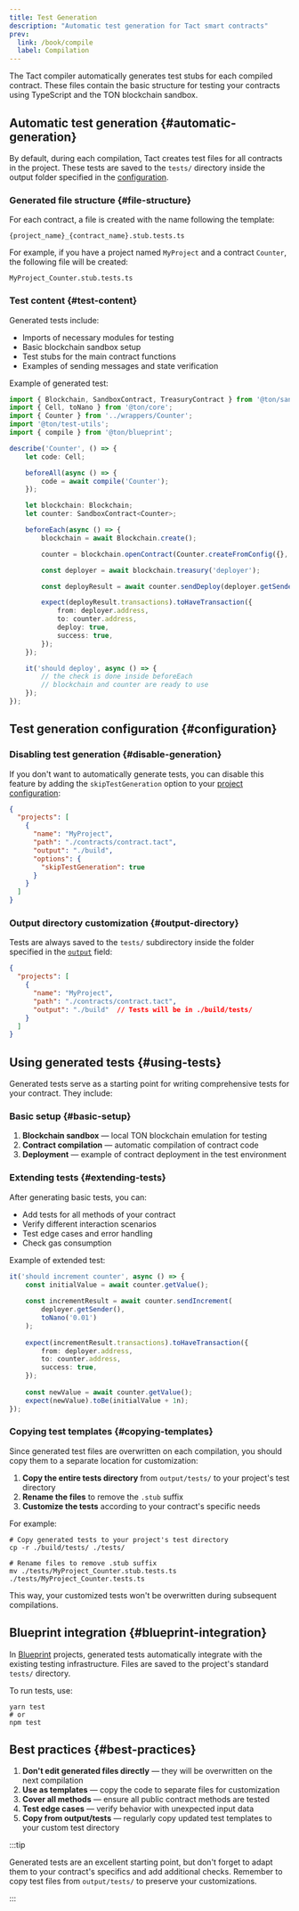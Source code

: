 ```yaml
---
title: Test Generation
description: "Automatic test generation for Tact smart contracts"
prev:
  link: /book/compile
  label: Compilation
---
```



The Tact compiler automatically generates test stubs for each compiled contract. These files contain the basic structure for testing your contracts using TypeScript and the TON blockchain sandbox.

## Automatic test generation {#automatic-generation}

By default, during each compilation, Tact creates test files for all contracts in the project. These tests are saved to the `tests/` directory inside the output folder specified in the [configuration](/book/config#projects-output).

### Generated file structure {#file-structure}

For each contract, a file is created with the name following the template:
```
{project_name}_{contract_name}.stub.tests.ts
```

For example, if you have a project named `MyProject` and a contract `Counter`, the following file will be created:
```
MyProject_Counter.stub.tests.ts
```

### Test content {#test-content}

Generated tests include:

- Imports of necessary modules for testing
- Basic blockchain sandbox setup
- Test stubs for the main contract functions
- Examples of sending messages and state verification

Example of generated test:

```typescript
import { Blockchain, SandboxContract, TreasuryContract } from '@ton/sandbox';
import { Cell, toNano } from '@ton/core';
import { Counter } from '../wrappers/Counter';
import '@ton/test-utils';
import { compile } from '@ton/blueprint';

describe('Counter', () => {
    let code: Cell;

    beforeAll(async () => {
        code = await compile('Counter');
    });

    let blockchain: Blockchain;
    let counter: SandboxContract<Counter>;

    beforeEach(async () => {
        blockchain = await Blockchain.create();

        counter = blockchain.openContract(Counter.createFromConfig({}, code));

        const deployer = await blockchain.treasury('deployer');

        const deployResult = await counter.sendDeploy(deployer.getSender(), toNano('0.05'));

        expect(deployResult.transactions).toHaveTransaction({
            from: deployer.address,
            to: counter.address,
            deploy: true,
            success: true,
        });
    });

    it('should deploy', async () => {
        // the check is done inside beforeEach
        // blockchain and counter are ready to use
    });
});
```

## Test generation configuration {#configuration}

### Disabling test generation {#disable-generation}

<Badge text="Available since Tact 1.6" variant="tip" size="medium"/><p/>

If you don't want to automatically generate tests, you can disable this feature by adding the `skipTestGeneration` option to your [project configuration](/book/config):

```json filename="tact.config.json"
{
  "projects": [
    {
      "name": "MyProject",
      "path": "./contracts/contract.tact",
      "output": "./build",
      "options": {
        "skipTestGeneration": true
      }
    }
  ]
}
```

### Output directory customization {#output-directory}

Tests are always saved to the `tests/` subdirectory inside the folder specified in the [`output`](/book/config#projects-output) field:

```json filename="tact.config.json"
{
  "projects": [
    {
      "name": "MyProject", 
      "path": "./contracts/contract.tact",
      "output": "./build"  // Tests will be in ./build/tests/
    }
  ]
}
```

## Using generated tests {#using-tests}

Generated tests serve as a starting point for writing comprehensive tests for your contract. They include:

### Basic setup {#basic-setup}

1. **Blockchain sandbox** — local TON blockchain emulation for testing
2. **Contract compilation** — automatic compilation of contract code
3. **Deployment** — example of contract deployment in the test environment

### Extending tests {#extending-tests}

After generating basic tests, you can:

- Add tests for all methods of your contract
- Verify different interaction scenarios
- Test edge cases and error handling
- Check gas consumption

Example of extended test:

```typescript
it('should increment counter', async () => {
    const initialValue = await counter.getValue();
    
    const incrementResult = await counter.sendIncrement(
        deployer.getSender(), 
        toNano('0.01')
    );
    
    expect(incrementResult.transactions).toHaveTransaction({
        from: deployer.address,
        to: counter.address,
        success: true,
    });
    
    const newValue = await counter.getValue();
    expect(newValue).toBe(initialValue + 1n);
});
```

### Copying test templates {#copying-templates}

Since generated test files are overwritten on each compilation, you should copy them to a separate location for customization:

1. **Copy the entire tests directory** from `output/tests/` to your project's test directory
2. **Rename the files** to remove the `.stub` suffix 
3. **Customize the tests** according to your contract's specific needs

For example:
```shell
# Copy generated tests to your project's test directory
cp -r ./build/tests/ ./tests/

# Rename files to remove .stub suffix
mv ./tests/MyProject_Counter.stub.tests.ts ./tests/MyProject_Counter.tests.ts
```

This way, your customized tests won't be overwritten during subsequent compilations.

## Blueprint integration {#blueprint-integration}

In [Blueprint][bp] projects, generated tests automatically integrate with the existing testing infrastructure. Files are saved to the project's standard `tests/` directory.

To run tests, use:

```shell
yarn test
# or
npm test
```

## Best practices {#best-practices}

1. **Don't edit generated files directly** — they will be overwritten on the next compilation
2. **Use as templates** — copy the code to separate files for customization
3. **Cover all methods** — ensure all public contract methods are tested
4. **Test edge cases** — verify behavior with unexpected input data
5. **Copy from output/tests** — regularly copy updated test templates to your custom test directory

:::tip

Generated tests are an excellent starting point, but don't forget to adapt them to your contract's specifics and add additional checks. Remember to copy test files from `output/tests/` to preserve your customizations.

:::

[bp]: https://github.com/ton-org/blueprint
[boc]: /book/cells#cells-boc
[struct]: /book/structs-and-messages#structs  
[message]: /book/structs-and-messages#messages 